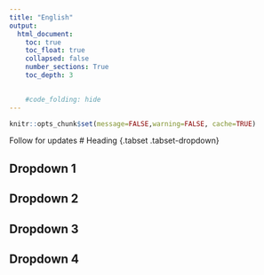 ---
title: "English"
output:
  html_document:
    toc: true
    toc_float: true
    collapsed: false
    number_sections: True
    toc_depth: 3
    

    #code_folding: hide
---

```{r setup, include=FALSE}
knitr::opts_chunk$set(message=FALSE,warning=FALSE, cache=TRUE)
```

Follow for updates
# Heading {.tabset .tabset-dropdown}

## Dropdown 1

## Dropdown 2

## Dropdown 3 

## Dropdown 4